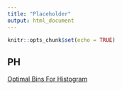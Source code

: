 ```yaml
---
title: "Placeholder"
output: html_document
---
```


```r
knitr::opts_chunk$set(echo = TRUE)
```

## PH

[Optimal Bins For Histogram](https://stats.stackexchange.com/questions/798/calculating-optimal-number-of-bins-in-a-histogram/862#862)